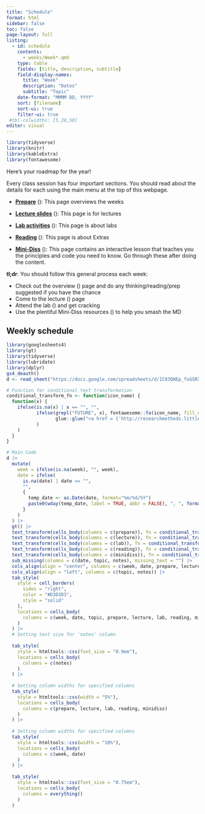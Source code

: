 ```yaml
---
title: "Schedule"
format: html
sidebar: false
toc: false
page-layout: full
listing:
  - id: schedule
    contents:
      - weeks/Week*.qmd
    type: table
    fields: [title, description, subtitle]
    field-display-names:
      title: "Week"
      description: "Dates"
      subtitle: "Topic"
    date-format: "MMMM DD, YYYY"
    sort: [filename]
    sort-ui: true
    filter-ui: true
 #tbl-colwidths: [5,20,50]
editor: visual
---
```


```r
library(tidyverse)
library(knitr)
library(kableExtra)
library(fontawesome)


```

Here's your roadmap for the year!

Every class session has four important sections. You should read about
the details for each using the main menu at the top of this webpage.

-   [**Prepare**](/prepare/index.html)
    (<i class="fas fa-magnifying-glass"></i>): This page overviews the
    weeks

-   [**Lecture slides**](/lectures/index.html)
    (<i class="fas fa-chalkboard-teacher"></i>): This page is for
    lectures

-   [**Lab activities**](/reading/index.html)
    (<i class="fas fa-users-gear"></i>): This page is about labs

-   [**Reading**](/Extras/index.html) (<i class="fas fa-bookmark"></i>):
    This page is about Extras

-   [**Mini-Diss**](/Mini-Diss/index.html)
    (<i class="fas fa-book-journal-whills"></i>): This page contains an
    interactive lesson that teaches you the principles and code you need
    to know. Go through these after doing the content.

::: {.row .d-flex .justify-content-center}
::: {.col-12 .col-sm-10 .col-md-6}
::: {.card .bg-danger .text-white}
::: card-body
**tl;dr**: You should follow this general process each week:

-   Check out the overview (<i class="fas fa-magnifying-glass"></i>)
    page and do any thinking/reading/prep suggested if you have the
    chance
-   Come to the lecture (<i class="fas fa-chalkboard-teacher"></i>) page
-   Attend the lab (<i class="fas fa-users-gear"></i>) and get cracking
-   Use the plentiful Mini-Diss resources
    (<i class="fas fa-book-journal-whills"></i>) to help you smash the
    MD
:::
:::
:::
:::

## Weekly schedule

```r
library(googlesheets4)
library(gt)
library(tidyverse)
library(lubridate)
library(dplyr)
gs4_deauth()
d <- read_sheet("https://docs.google.com/spreadsheets/d/1C03QNEp_foGSRXncI68DKEpIC1NqLDhv1TffH3hQCA8/edit?usp=sharing", sheet = "draft1")
```

::: column-screen-right
```r
# Function for conditional text transformation
conditional_transform_fn <- function(icon_name) {
  function(x) {
    ifelse(is.na(x) | x == "", "",
           ifelse(grepl("FUTURE", x), fontawesome::fa(icon_name, fill_opacity = 0.25),
                  glue::glue("<a href = {'http://researchmethods.littlemonkeylab.com'}{x}{'.html'}>{fontawesome::fa(icon_name)}</a>")
           )
    )
  }
}

# Main Code
d |>
  mutate(
    week = ifelse(is.na(week), "", week),
    date = ifelse(
      is.na(date) | date == "", 
      "", 
      {
        temp_date <- as.Date(date, format="%m/%d/%Y")
        paste0(wday(temp_date, label = TRUE, abbr = FALSE), ", ", format(temp_date, "%d %B"))
      }
    )
  ) |>
  gt() |>
  text_transform(cells_body(columns = c(prepare)), fn = conditional_transform_fn("magnifying-glass")) |>
  text_transform(cells_body(columns = c(lecture)), fn = conditional_transform_fn("person-chalkboard")) |>
  text_transform(cells_body(columns = c(lab)), fn = conditional_transform_fn("users-gear")) |>
  text_transform(cells_body(columns = c(reading)), fn = conditional_transform_fn("bookmark")) |>
  text_transform(cells_body(columns = c(minidiss)), fn = conditional_transform_fn("book-journal-whills")) |>
  sub_missing(columns = c(date, topic, notes), missing_text = "") |>
  cols_align(align = "center", columns = c(week, date, prepare, lecture, lab, reading, minidiss)) |>
  cols_align(align = "left", columns = c(topic, notes)) |>
  tab_style(
    style = cell_borders(
      sides = "right",
      color = "#D3D3D3",
      style = "solid"
    ),
    locations = cells_body(
      columns = c(week, date, topic, prepare, lecture, lab, reading, minidiss)
    )
  ) |>
  # Setting text size for 'notes' column
  
  tab_style(
    style = htmltools::css(font_size = "0.9em"),
    locations = cells_body(
      columns = c(notes)
    )
  ) |>
  
  # Setting column widths for specified columns
  tab_style(
    style = htmltools::css(width = "5%"),
    locations = cells_body(
      columns = c(prepare, lecture, lab, reading, minidiss)
    )
  ) |>
  
  # Setting column widths for specified columns
  tab_style(
    style = htmltools::css(width = "10%"),
    locations = cells_body(
      columns = c(week, date)
    )
  ) |>
  
  tab_style(
    style = htmltools::css(font_size = "0.75em"),
    locations = cells_body(
      columns = everything()
    )
  ) 

```
:::
